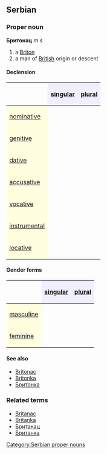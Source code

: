 ==Serbian==
===Proper noun===
'''Бритонац''' ''m s''
#a [[Briton]]
#a man of [[British]] origin or descent
====Declension====
{| border="1" cellpadding="4" cellspacing="0"
!
! style="background-color: #EFEFFF" align="center"|[[singular]]
! style="background-color: #EFEFFF" align="center"|[[plural]]
|-
! style="background-color: #FFFFE0" align="left"|[[nominative case|nominative]]
| align="center"|{{Unicode|Бритонац}}
| align="center"|{{Unicode|Бритонци}}
|-
! style="background-color: #FFFFE0" align="left"|[[genitive case|genitive]]
| align="center"|{{Unicode|Бритонца}}
| align="center"|{{Unicode|Бритонаца}}
|-
! style="background-color: #FFFFE0" align="left"|[[dative case|dative]]
| align="center"|{{Unicode|Бритонцу}}
| align="center"|{{Unicode|Бритонцима}}
|-
! style="background-color: #FFFFE0" align="left"|[[accusative case|accusative]]
| align="center"|{{Unicode|Бритонца}}
| align="center"|{{Unicode|Бритонце}}
|-
! style="background-color: #FFFFE0" align="left"|[[vocative case|vocative]]
| align="center"|{{Unicode|Бритонац}}
| align="center"|{{Unicode|Бритонци}}
|-
! style="background-color: #FFFFE0" align="left"|[[instrumental case|instrumental]]
| align="center"|{{Unicode|Бритонцем}}
| align="center"|{{Unicode|Бритонцима}}
|-
! style="background-color: #FFFFE0" align="left"|[[locative case|locative]]
| align="center"|{{Unicode|Бритонцу}}
| align="center"|{{Unicode|Бритонцима}}
|}
====Gender forms====
{| border="1" cellpadding="4" cellspacing="0"
!
! style="background-color: #EFEFFF" align="center"|[[singular]]
! style="background-color: #EFEFFF" align="center"|[[plural]]
|-
! style="background-color: #FFFFE0" align="left"|[[masculine]]
| align="center"|{{Unicode|Бритонац}}
| align="center"|{{Unicode|Бритонци}}
|-
! style="background-color: #FFFFE0" align="left"|[[feminine]]
| align="center"|{{Unicode|Бритонка}}
| align="center"|{{Unicode|Бритонке}}
|}
====See also====
*[[Britonac]]
*[[Britonka]]
*[[Бритонка]]

===Related terms===
*[[Britanac]]
*[[Britanka]]
*[[Британац]]
*[[Британка]]
[[Category:Serbian proper nouns]]